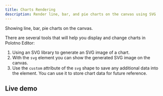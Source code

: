 ```yaml
---
title: Charts Rendering
description: Render line, bar, and pie charts on the canvas using SVG
---
```


Showing line, bar, pie charts on the canvas.

There are several tools that will help you display and change charts in Polotno Editor:

1. Using an SVG library to generate an SVG image of a chart.
2. With the `svg` element you can show the generated SVG image on the canvas.
3. Use the `custom` attribute of the `svg` shape to save any additional data into the element. You can use it to store chart data for future reference.

## Live demo

<Sandbox github="polotno-project/polotno-site/tree/source/examples/polotno-charts" />



